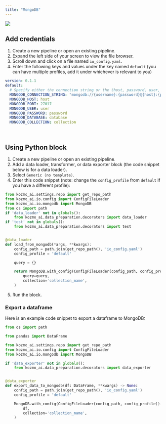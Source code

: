 ```yaml
---
title: "MongoDB"
---
```


![](https://upload.wikimedia.org/wikipedia/commons/thumb/9/93/MongoDB_Logo.svg/2560px-MongoDB_Logo.svg.png)

## Add credentials

1. Create a new pipeline or open an existing pipeline.
2. Expand the left side of your screen to view the file browser.
3. Scroll down and click on a file named `io_config.yaml`.
4. Enter the following keys and values under the key named `default` (you can
   have multiple profiles, add it under whichever is relevant to you)

```yaml
version: 0.1.1
default:
  # Specify either the connection string or the (host, password, user, port) to connect to MongoDB.
  MONGODB_CONNECTION_STRING: "mongodb://{username}:{password}@{host}:{port}/"
  MONGODB_HOST: host
  MONGODB_PORT: 27017
  MONGODB_USER: user
  MONGODB_PASSWORD: password
  MONGODB_DATABASE: database
  MONGODB_COLLECTION: collection
```

<br />

## Using Python block


1. Create a new pipeline or open an existing pipeline.
2. Add a data loader, transformer, or data exporter block (the code snippet
   below is for a data loader).
3. Select `Generic (no template)`.
4. Enter this code snippet (note: change the `config_profile` from `default` if
   you have a different profile):

```python
from kozmo_ai.settings.repo import get_repo_path
from kozmo_ai.io.config import ConfigFileLoader
from kozmo_ai.io.mongodb import MongoDB
from os import path
if 'data_loader' not in globals():
    from kozmo_ai.data_preparation.decorators import data_loader
if 'test' not in globals():
    from kozmo_ai.data_preparation.decorators import test


@data_loader
def load_from_mongodb(*args, **kwargs):
    config_path = path.join(get_repo_path(), 'io_config.yaml')
    config_profile = 'default'

    query = {}

    return MongoDB.with_config(ConfigFileLoader(config_path, config_profile)).load(
        query=query,
        collection='collection_name',
    )
```

5. Run the block.


### Export a dataframe

Here is an example code snippet to export a dataframe to MongoDB:

```python
from os import path

from pandas import DataFrame

from kozmo_ai.settings.repo import get_repo_path
from kozmo_ai.io.config import ConfigFileLoader
from kozmo_ai.io.mongodb import MongoDB

if 'data_exporter' not in globals():
    from kozmo_ai.data_preparation.decorators import data_exporter


@data_exporter
def export_data_to_mongodb(df: DataFrame, **kwargs) -> None:
    config_path = path.join(get_repo_path(), 'io_config.yaml')
    config_profile = 'default'

    MongoDB.with_config(ConfigFileLoader(config_path, config_profile)).export(
        df,
        collection='collection_name',
    )
```